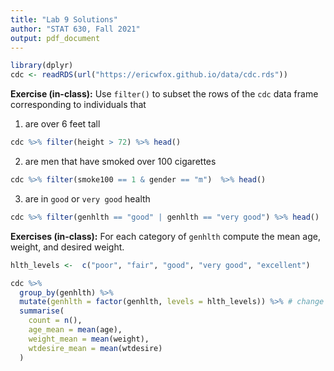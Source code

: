```yaml
---
title: "Lab 9 Solutions"
author: "STAT 630, Fall 2021"
output: pdf_document
---
```


```r
library(dplyr)
cdc <- readRDS(url("https://ericwfox.github.io/data/cdc.rds"))
```


**Exercise (in-class):**  Use `filter()` to subset the rows of the `cdc` data frame corresponding to individuals that 

1. are over 6 feet tall

```r
cdc %>% filter(height > 72) %>% head()
```

2. are men that have smoked over 100 cigarettes

```r
cdc %>% filter(smoke100 == 1 & gender == "m")  %>% head()
```

3. are in `good` or `very good` health 

```r
cdc %>% filter(genhlth == "good" | genhlth == "very good") %>% head()
```

\newpage

**Exercises (in-class):**  For each category of `genhlth` compute the mean age, weight, and desired weight.

```r
hlth_levels <-  c("poor", "fair", "good", "very good", "excellent")

cdc %>%
  group_by(genhlth) %>%
  mutate(genhlth = factor(genhlth, levels = hlth_levels)) %>% # change ordering of categories
  summarise(
    count = n(),
    age_mean = mean(age),
    weight_mean = mean(weight),
    wtdesire_mean = mean(wtdesire)
  )
```

